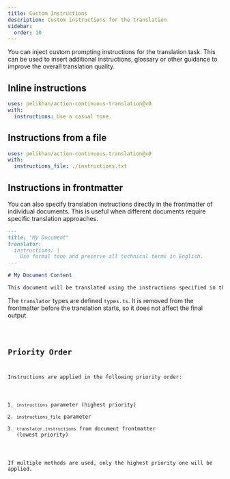 ```yaml
---
title: Custom Instructions
description: Custom instructions for the translation
sidebar:
  order: 10
---
```



You can inject custom prompting instructions for the translation task.
This can be used to insert additional instructions, glossary or other guidance to improve
the overall translation quality.

## Inline instructions

```yaml title=".github/workflows/ct.yml" "instructions: Use a casual tone."
uses: pelikhan/action-continuous-translation@v0
with:
  instructions: Use a casual tone.
```

## Instructions from a file

```yaml title=".github/workflows/ct.yml" "instructions_file: ./instructions.txt"
uses: pelikhan/action-continuous-translation@v0
with:
  instructions_file: ./instructions.txt
```

## Instructions in frontmatter

You can also specify translation instructions directly in the frontmatter of individual documents.
This is useful when different documents require specific translation approaches.

```markdown title="example.md"
---
title: "My Document"
translator:
  instructions: |
    Use formal tone and preserve all technical terms in English.
---

# My Document Content

This document will be translated using the instructions specified in the frontmatter.
```

The `translator` types are defined `types.ts`.
It is removed from the frontmatter before the translation starts, so it does not affect the final output.

<Code lang="ts" code={types} title="Configuration Types" />

## Priority Order

Instructions are applied in the following priority order:

1. `instructions` parameter (highest priority)
2. `instructions_file` parameter
3. `translator.instructions` from document frontmatter (lowest priority)

If multiple methods are used, only the highest priority one will be applied.
